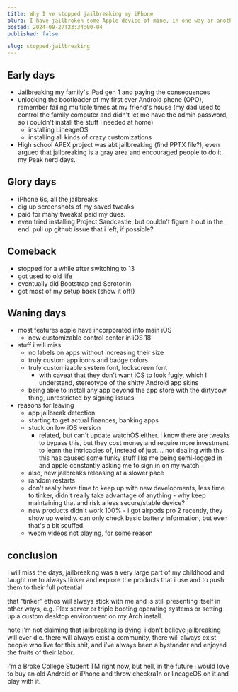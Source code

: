 ```yaml
---
title: Why I've stopped jailbreaking my iPhone
blurb: I have jailbroken some Apple device of mine, in one way or another, for a good part of the past decade. And although it will always be near and dear to my heart, I've decided to move on.
posted: 2024-09-27T23:34:00-04
published: false

slug: stopped-jailbreaking
---
```


## Early days

- Jailbreaking my family's iPad gen 1 and paying the consequences
- unlocking the bootloader of my first ever Android phone (OPO), remember failing multiple times at my friend's house (my dad used to control the family computer and didn't let me have the admin password, so i couldn't install the stuff i needed at home)
  - installing LineageOS
  - installing all kinds of crazy customizations
- High school APEX project was abt jailbreaking (find PPTX file?), even argued that jailbreaking is a gray area and encouraged people to do it. my Peak nerd days.

## Glory days

- iPhone 6s, all the jailbreaks
- dig up screenshots of my saved tweaks
- paid for many tweaks! paid my dues.
- even tried installing Project Sandcastle, but couldn't figure it out in the end. pull up github issue that i left, if possible?

## Comeback

- stopped for a while after switching to 13
- got used to old life
- eventually did Bootstrap and Serotonin
- got most of my setup back (show it off!)

## Waning days

- most features apple have incorporated into main iOS
  - new customizable control center in iOS 18
- stuff i will miss
  - no labels on apps without increasing their size
  - truly custom app icons and badge colors
  - truly customizable system font, lockscreen font
    - with caveat that they don't want iOS to look fugly, which I understand, stereotype of the shitty Android app skins
  - being able to install any app beyond the app store with the dirtycow thing, unrestricted by signing issues
- reasons for leaving
  - app jailbreak detection
  - starting to get actual finances, banking apps
  - stuck on low iOS version
    - related, but can't update watchOS either. i know there are tweaks to bypass this, but they cost money and require more investment to learn the intricacies of, instead of just.... not dealing with this. this has caused some funky stuff like me being semi-logged in and apple constantly asking me to sign in on my watch.
  - also, new jailbreaks releasing at a slower pace
  - random restarts
  - don't really have time to keep up with new developments, less time to tinker, didn't really take advantage of anything - why keep maintaining that and risk a less secure/stable device?
  - new products didn't work 100% - i got airpods pro 2 recently, they show up weirdly. can only check basic battery information, but even that's a bit scuffed.
  - webm videos not playing, for some reason

## conclusion

i will miss the days, jailbreaking was a very large part of my childhood and taught me to always tinker and explore the products that i use and to push them to their full potential

that “tinker” ethos will always stick with me and is still presenting itself in other ways, e.g. Plex server or triple booting operating systems or setting up a custom desktop environment on my Arch install.

note i'm not claiming that jailbreaking is dying. i don't believe jailbreaking will ever die. there will always exist a community, there will always exist people who live for this shit, and i've always been a bystander and enjoyed the fruits of their labor.

i'm a Broke College Student TM right now, but hell, in the future i would love to buy an old Android or iPhone and throw checkra1n or lineageOS on it and play with it.
